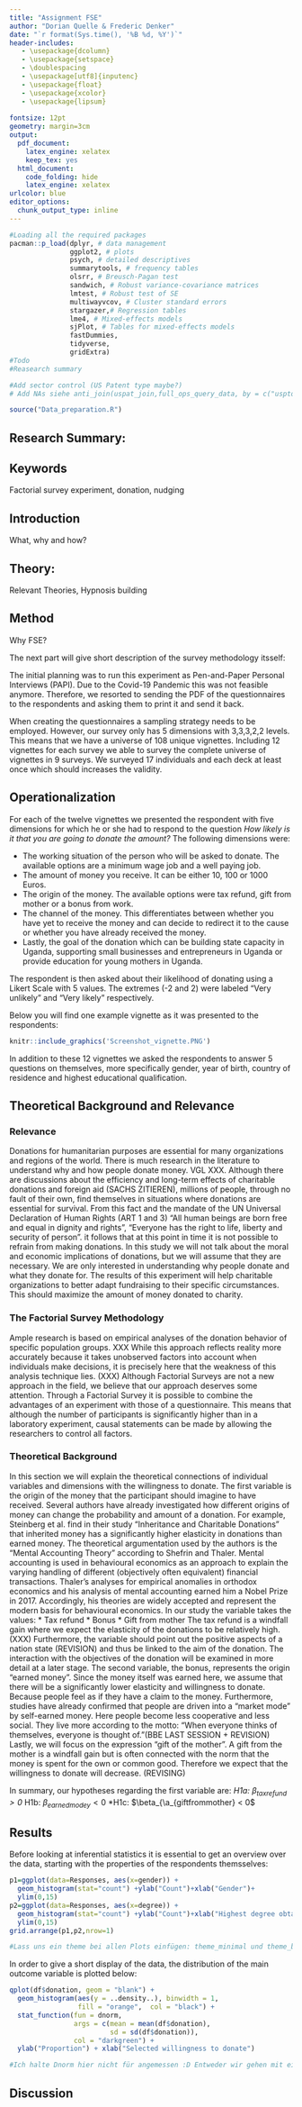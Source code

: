```yaml
---
title: "Assignment FSE"
author: "Dorian Quelle & Frederic Denker"
date: "`r format(Sys.time(), '%B %d, %Y')`"
header-includes:
   - \usepackage{dcolumn}
   - \usepackage{setspace}
   - \doublespacing
   - \usepackage[utf8]{inputenc}
   - \usepackage{float}
   - \usepackage{xcolor}
   - \usepackage{lipsum}
   
fontsize: 12pt
geometry: margin=3cm
output:
  pdf_document:
    latex_engine: xelatex
    keep_tex: yes
  html_document:
    code_folding: hide
    latex_engine: xelatex
urlcolor: blue
editor_options:
  chunk_output_type: inline
---
```


```r
#Loading all the required packages
pacman::p_load(dplyr, # data management
               ggplot2, # plots
               psych, # detailed descriptives
               summarytools, # frequency tables
               olsrr, # Breusch-Pagan test
               sandwich, # Robust variance-covariance matrices
               lmtest, # Robust test of SE
               multiwayvcov, # Cluster standard errors
               stargazer,# Regression tables
               lme4, # Mixed-effects models
               sjPlot, # Tables for mixed-effects models 
               fastDummies,
               tidyverse,
               gridExtra) 
#Todo
#Reasearch summary

#Add sector control (US Patent type maybe?)
# Add NAs siehe anti_join(uspat_join,full_ops_query_data, by = c("uspto_fp_number_f_joining" = "ops_int_pat_number")))
```


``` r
source("Data_preparation.R")
```

## Research Summary:


## Keywords
Factorial survey experiment, donation, nudging

\newpage

## Introduction

What, why and how?

## Theory: 

Relevant Theories, Hypnosis building

## Method
<!-- To do: Merge with Dorians part -->
Why FSE?

The next part will give short description of the survey methodology itsself:

The initial planning was to run this experiment as Pen-and-Paper Personal Interviews (PAPI). Due to the Covid-19 Pandemic this was not feasible anymore. Therefore, we resorted to sending the PDF of the questionnaires to the respondents and asking them to print it and send it back. 

When creating the questionnaires a sampling strategy needs to be employed. However, our survey only has 5 dimensions with 3,3,3,2,2 levels. This means that we have a universe of 108 unique vignettes. Including 12 vignettes for each survey we able to survey the complete universe of vignettes in 9 surveys. We surveyed 17 individuals and each deck at least once which should increases the validity.



## Operationalization 

For each of the twelve vignettes we presented the respondent with five dimensions for which he or she had to respond to the question _How likely is it that you are going to donate the amount?_
The following dimensions were:

* The working situation of the person who will be asked to donate. The available options are a minimum wage job and a well paying job. 
* The amount of money you receive. It can be either 10, 100 or 1000 Euros.
* The origin of the money. The available options were tax refund, gift from mother or a bonus from work.
* The channel of the money. This differentiates between whether you have yet to receive the money and can decide to redirect it to the cause or whether you have already received the money.
* Lastly, the goal of the donation which can be building state capacity in Uganda, supporting small businesses and entrepreneurs in Uganda or provide education for young mothers in Uganda.

The respondent is then asked about their likelihood of donating using a Likert Scale with 5 values. The extremes (-2 and 2) were labeled "Very unlikely" and "Very likely" respectively. 

Below you will find one example vignette as it was presented to the respondents:

```r
knitr::include_graphics('Screenshot_vignette.PNG')
```

In addition to these 12 vignettes we asked the respondents to answer 5 questions on themselves, more specifically gender, year of birth, country of residence and highest educational qualification. 

## Theoretical Background and Relevance

### Relevance

Donations for humanitarian purposes are essential for many organizations and regions of the world. There is much research in the literature to understand why and how people donate money. VGL XXX. 
Although there are discussions about the efficiency and long-term effects of charitable donations and foreign aid (SACHS ZITIEREN), millions of people, through no fault of their own, find themselves in situations where donations are essential for survival. From this fact and the mandate of the UN Universal Declaration of Human Rights (ART 1 and 3) "All human beings are born free and equal in dignity and rights", "Everyone has the right to life, liberty and security of person". it follows that at this point in time it is not possible to refrain from making donations. 
In this study we will not talk about the moral and economic implications of donations, but we will assume that they are necessary. We are only interested in understanding why people donate and what they donate for. The results of this experiment will help charitable organizations to better adapt fundraising to their specific circumstances. This should maximize the amount of money donated to charity. 

### The Factorial Survey Methodology 

Ample research is based on empirical analyses of the donation behavior of specific population groups. XXX While this approach reflects reality more accurately because it takes unobserved factors into account when individuals make decisions, it is precisely here that the weakness of this analysis technique lies. (XXX) Although Factorial Surveys are not a new approach in the field, we believe that our approach deserves some attention. Through a Factorial Survey it is possible to combine the advantages of an experiment with those of a questionnaire. This means that although the number of participants is significantly higher than in a laboratory experiment, causal statements can be made by allowing the researchers to control all factors.


### Theoretical Background

In this section we will explain the theoretical connections of individual variables and dimensions with the willingness to donate. The first variable is the origin of the money that the participant should imagine to have received. Several authors have already investigated how different origins of money can change the probability and amount of a donation. For example, Steinberg et al. find in their study "Inheritance and Charitable Donations" that inherited money has a significantly higher elasticity in donations than earned money. The theoretical argumentation used by the authors is the "Mental Accounting Theory" according to Shefrin and Thaler. Mental accounting is used in behavioural economics as an approach to explain the varying handling of different (objectively often equivalent) financial transactions. Thaler's analyses for empirical anomalies in orthodox economics and his analysis of mental accounting earned him a Nobel Prize in 2017. Accordingly, his theories are widely accepted and represent the modern basis for behavioural economics. 
In our study the variable takes the values: 
* Tax refund 
* Bonus
* Gift from mother 
The tax refund is a windfall gain where we expect the elasticity of the donations to be relatively high. (XXX) Furthermore, the variable should point out the positive aspects of a nation state (REVISION) and thus be linked to the aim of the donation. The interaction with the objectives of the donation will be examined in more detail at a later stage. The second variable, the bonus, represents the origin "earned money". Since the money itself was earned here, we assume that there will be a significantly lower elasticity and willingness to donate. Because people feel as if they have a claim to the money. Furthermore, studies have already confirmed that people are driven into a "market mode" by self-earned money. Here people become less cooperative and less social. They live more according to the motto: "When everyone thinks of themselves, everyone is thought of."(BBE LAST SESSION + REVISION) Lastly, we will focus on the expression "gift of the mother".  A gift from the mother is a windfall gain but is often connected with the norm that the money is spent for the own or common good. Therefore we expect that the willingness to donate will decrease. (REVISING)

In summary, our hypotheses regarding the first variable are:
*H1a: $\beta_{taxrefund} > 0$
*H1b: $\beta_{earnedmodey} < 0$
*H1c: $\beta_{\a_{giftfrommother} < 0$



## Results

Before looking at inferential statistics it is essential to get an overview over the data, starting with the properties of the respondents themsselves:

```r
p1=ggplot(data=Responses, aes(x=gender)) + 
  geom_histogram(stat="count") +ylab("Count")+xlab("Gender")+
  ylim(0,15)
p2=ggplot(data=Responses, aes(x=degree)) +
  geom_histogram(stat="count") +ylab("Count")+xlab("Highest degree obtained")+
  ylim(0,15)
grid.arrange(p1,p2,nrow=1)

#Lass uns ein theme bei allen Plots einfügen: theme_minimal und theme_bw
```

In order to give a short display of the data, the distribution of the main outcome variable is plotted below:


``` r
qplot(df$donation, geom = "blank") +
  geom_histogram(aes(y = ..density..), binwidth = 1, 
                 fill = "orange",  col = "black") +
  stat_function(fun = dnorm, 
                args = c(mean = mean(df$donation), 
                         sd = sd(df$donation)), 
                col = "darkgreen") +
  ylab("Proportion") + xlab("Selected willingness to donate")

#Ich halte Dnorm hier nicht für angemessen :D Entweder wir gehen mit einer Chi Squared Verteilung oder wir lassen das stat_function argument raus
```



## Discussion




